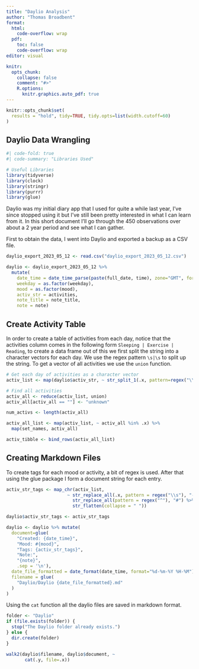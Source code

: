 ```yaml
---
title: "Daylio Analysis"
author: "Thomas Broadbent"
format: 
  html:
    code-overflow: wrap
  pdf: 
    toc: false
    code-overflow: wrap
editor: visual

knitr:
  opts_chunk: 
    collapse: false
    comment: "#>" 
    R.options:
      knitr.graphics.auto_pdf: true
---
```


```r
knitr::opts_chunk$set(
  results = "hold", tidy=TRUE, tidy.opts=list(width.cutoff=60) 
)
```

## Daylio Data Wrangling

```r
#| code-fold: true
#| code-summary: "Libraries Used"

# Useful Libraries
library(tidyverse)
library(clock)
library(stringr)
library(purrr)
library(glue)
```

Daylio was my initial diary app that I used for quite a while last year, I've since stopped using it but I've still been pretty interested in what I can learn from it. In this short document I'll go through the 450 observations over about a 2 year period and see what I can gather.

First to obtain the data, I went into Daylio and exported a backup as a CSV file.

```r
daylio_export_2023_05_12 <- read.csv("daylio_export_2023_05_12.csv")

daylio <- daylio_export_2023_05_12 %>%
  mutate(
    date_time = date_time_parse(paste(full_date, time), zone="GMT", format = "%Y-%m-%d %H:%M"),
    weekday = as.factor(weekday),
    mood = as.factor(mood),
    activ_str = activities,
    note_title = note_title,
    note = note)

```

## Create Activity Table

In order to create a table of activities from each day, notice that the activities column comes in the following form `Sleeping | Exercise | Reading`, to create a data frame out of this we first split the string into a character vectors for each day. We use the regex pattern `\s|\s` to split up the string. To get a vector of all activities we use the `union` function.

```r
# Get each day of activities as a character vector
activ_list <- map(daylio$activ_str, ~ str_split_1(.x, pattern=regex("\\s\\|\\s")))

# Find all activities
activ_all <- reduce(activ_list, union)
activ_all[activ_all == ""] <- "unknown"

num_activs <- length(activ_all)

activ_all_list <- map(activ_list, ~ activ_all %in% .x) %>%
  map(set_names, activ_all)

activ_tibble <- bind_rows(activ_all_list)


```

## Creating Markdown Files

To create tags for each mood or activity, a bit of regex is used. After that using the glue package I form a document string for each entry.

```r
activ_str_tags <- map_chr(activ_list, 
                       ~ str_replace_all(.x, pattern = regex("\\s"), "-") %>%
                         str_replace_all(pattern = regex("^"), "#") %>%
                         str_flatten(collapse = " "))

daylio$activ_str_tags <- activ_str_tags

daylio <- daylio %>% mutate(
  document=glue(
    "Created: {date_time}",
    "Mood: #{mood}",
    "Tags: {activ_str_tags}",
    "Note:",
    "{note}",
    .sep = '\n'),
  date_file_formatted = date_format(date_time, format="%d-%m-%Y %H-%M"),
  filename = glue(
    "Daylio/Daylio {date_file_formatted}.md"
  )
)
```

Using the `cat` function all the daylio files are saved in markdown format.

```r
folder <- "Daylio"
if (file.exists(folder)) {
  stop("The Daylio folder already exists.")
} else {
  dir.create(folder)
}

walk2(daylio$filename, daylio$document, ~
       cat(.y, file=.x))
```
